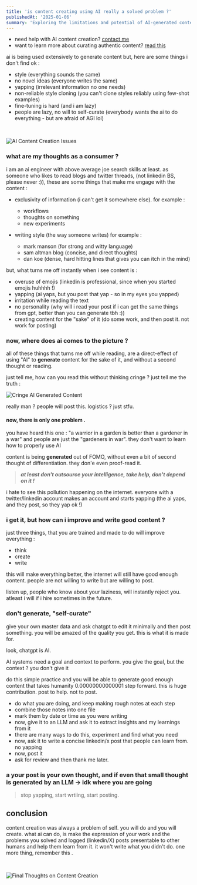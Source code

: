 ```yaml
---
title: 'is content creating using AI really a solved problem ?'
publishedAt: '2025-01-06'
summary: 'Exploring the limitations and potential of AI-generated content, and how self-curation can enhance the value and authenticity of posts.'
---
```


<div className="border-2 border-gray-200 dark:border-gray-800 rounded-lg p-6 my-4"> <ul className="space-y-2"> <li>need help with AI content creation? <a href="https://www.hiteshbandhu.xyz/" className="text-blue-500 hover:text-blue-600 dark:text-blue-400 dark:hover:text-blue-300">contact me</a></li> <li>want to learn more about curating authentic content? <a href="https://blog.hiteshbandhu.xyz/blog/" className="text-blue-500 hover:text-blue-600 dark:text-blue-400 dark:hover:text-blue-300">read this</a></li> </ul> </div>


ai is being used extensively to generate content but, here are some things i don't find ok :

- style (everything sounds the same)
- no novel ideas (everyone writes the same)
- yapping (irrelevant information no one needs)
- non-reliable style cloning (you can't clone styles reliably using few-shot examples)
- fine-tuning is hard (and i am lazy)
- people are lazy, no will to self-curate (everybody wants the ai to do everything - but are afraid of AGI lol)

<br/>

<Image
  src="/attachments/Pasted image 20250106214619.png"
  alt="AI Content Creation Issues"
  width={1920}
  height={1080}
/>


### what are my thoughts as a consumer ?

i am an ai engineer with above average joe search skills at least. 
as someone who likes to read blogs and twitter threads, (not linkedin BS, please never :)), these are some things that make me engage with the content : 

- exclusivity of information (i can't get it somewhere else). for example :
	- workflows
	- thoughts on something
	- new experiments

- writing style (the way someone writes) for example :
	- mark manson (for strong and witty language)
	- sam altman blog (concise, and direct thoughts)
	- dan koe (dense, hard hitting lines that gives you can itch in the mind)


but, what turns me off instantly when i see content is : 

- overuse of emojis (linkedin is professional, since when you started emojis huhhhh !)
- yapping (ai yaps, but you post that yap - so in my eyes you yapped)
- irritation while reading the text
- no personality (why will i read your post if i can get the same things from gpt, better than you can generate tbh :)) 
- creating content for the "sake" of it (do some work, and then post it. not work for posting)


### now, where does ai comes to the picture ?

all of these things that turns me off while reading, are a direct-effect of using "AI" to **generate** content for the sake of it, and without a second thought or reading.

just tell me, how can you read this without thinking cringe ? just tell me the truth : 

<Image
  src="/attachments/Pasted image 20250106215824.png"
  alt="Cringe AI Generated Content"
  width={1920}
  height={1080}
/>


really man ? people will post this. logistics ? just stfu.


#### now, there is only one problem .

you have heard this one : "a warrior in a garden is better than a gardener in a war" and people are just the "gardeners in war". they don't want to learn how to properly use AI

content is being **generated** out of FOMO, without even a bit of second thought of differentiation. they don'e even proof-read it.

> ***at least don't outsource your intelligence, take help, don't depend on it !***

i hate to see this pollution happening on the internet. everyone with a twitter/linkedin account makes an account and starts yapping (the ai yaps, and they post, so they yap ok !)

### i get it, but how can i improve and write good content ?

just three things, that you are trained and made to do will improve everything : 

- think
- create
- write

this will make everything better, the internet will still have good enough content. 
people are not willing to write but are willing to post.

listen up, people who know about your laziness, will instantly reject you. atleast i will if i hire sometimes in the future.


### don't generate, "self-curate"

give your own master data and ask chatgpt to edit it minimally and then post something. you will be amazed of the quality you get. this is what it is made for.

look, chatgpt is AI.

AI systems need a goal and context to perform.
you give the goal, but the context ? you don't give it

do this simple practice and you will be able to generate good enough content that takes humanity 0.00000000000001 step forward. this is huge contribution. post to help. not to post.

- do what you are doing, and keep making rough notes at each step
- combine those notes into one file
- mark them by date or time as you were writing
- now, give it to an LLM and ask it to extract insights and my learnings from it
- there are many ways to do this, experiment and find what you need
- now, ask it to write a concise linkedin/x post that people can learn from. no yapping
- now, post it
- ask for review and then thank me later.

### a your post is your own thought, and if even that small thought is generated by an LLM -> idk where you are going


> stop yapping, start wrtiing, start posting.


## conclusion

content creation was always a problem of self. you will do and you will create.
what ai can do, is make the expression of your work and the problems you solved and logged  (linkedin/X) posts presentable to other humans and help them learn from it.
it won't write what you didn't do. one more thing, remember this .

<br/>


<Image
  src="/attachments/Pasted image 20250106221727.png"
  alt="Final Thoughts on Content Creation"
  width={1920}
  height={1080}
/>